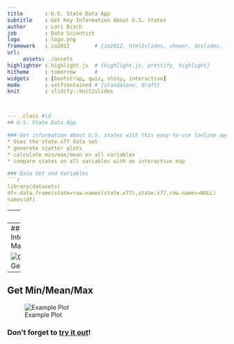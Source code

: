 ```yaml
---
title       : U.S. State Data App
subtitle    : Get Key Information About U.S. States
author      : Lori Bisch
job         : Data Scientist
logo        : logo.png
framework   : io2012        # {io2012, html5slides, shower, dzslides, ...}
url:
     assets: ./assets
highlighter : highlight.js  # {highlight.js, prettify, highlight}
hitheme     : tomorrow      # 
widgets     : [bootstrap, quiz, shiny, interactive]
mode        : selfcontained # {standalone, draft}
knit        : slidify::knit2slides



--- .class #id 
## U.S. State Data App

### Get information about U.S. states with this easy-to-use [online application](https://loribisch.shinyapps.io/CourseraProj/)!
* Uses the state.x77 data set
* generate scatter plots
* calculate min/max/mean on all variables
* compare states on all variables with an interactive map

### Data Set and Variables
```r
library(datasets)
df<-data.frame(state=row.names(state.x77),state.x77,row.names=NULL)
names(df)
```

--- 
```

## Plot State Data

### Uses R, Shiny, and Google Charts to create an interactive web page:

![Google ScatterPlot](./assets/img/plot.JPG)

---
## Interactive Mapping 

![Google GeoChart](./assets/img/map.JPG)

---
## Get Min/Mean/Max

![Example Plot](./assets/img/calc.JPG)


### Don't forget to [try it out](https://loribisch.shinyapps.io/CourseraProj/)!
